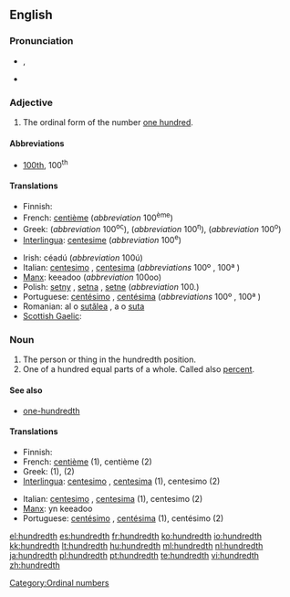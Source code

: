 ==English==

===Pronunciation===
* {{IPA|/ˈhʌndɹɛdθ/}}, {{SAMPA|/"hVndrEdT/}}
* {{hyphenation|hun|dredth}}

===Adjective===
{{en-adj|-}}

# The ordinal form of the number [[hundred|one hundred]].

====Abbreviations====
* [[100th]], 100<sup>th</sup>

====Translations====
{{trans-top|ordinal of 100}}
* Finnish: {{t+|fi|sadas}}
* French: [[centième]] (''abbreviation'' 100<sup>ème</sup>)
* Greek: {{t|el|εκατοστός|m|tr=ekatostós}} (''abbreviation'' 100<sup>ος</sup>), {{t|el|εκατοστή|f|tr=ekatostí}} (''abbreviation'' 100<sup>η</sup>), {{t+|el|εκατοστό|n|tr=ekatostó}} (''abbreviation'' 100<sup>ο</sup>)
* [[Interlingua]]: [[centesime]] (''abbreviation'' 100<sup>e</sup>)
{{trans-mid}}
* Irish: céadú (''abbreviation'' 100ú)
* Italian: [[centesimo]] {{m}}, [[centesima]] {{f}} (''abbreviations'' 100º {{m}}, 100ª {{f}})
* [[Manx]]: keeadoo (''abbreviation'' 100oo)
* Polish: [[setny]] {{m}}, [[setna]] {{f}}, [[setne]] {{n}} (''abbreviation'' 100.)
* Portuguese: [[centésimo]] {{m}}, [[centésima]] {{f}} (''abbreviations'' 100º {{m}}, 100ª {{f}})
* Romanian: al o [[sutălea]] {{m}}, a o [[suta]] {{f}}
* [[Scottish Gaelic]]: {{t|gd|ceudamh}}
{{trans-bottom}}

===Noun===
{{en-noun}}

# The person or thing in the hundredth position.
# One of a hundred equal parts of a whole. Called also [[percent]].

====See also====
* [[one-hundredth]]

====Translations====
{{trans-top}}
* Finnish: {{t+|fi|sadas}}
* French: [[centième]] {{m|f}} (1), centième {{m}} (2)
* Greek: {{t|el|εκατοστός}} (1), {{t+|el|εκατοστό|n}} (2)
* [[Interlingua]]: [[centesimo]] {{m}}, [[centesima]] {{f}} (1), centesimo (2)
{{trans-mid}}
* Italian: [[centesimo]] {{m}}, [[centesima]] {{f}} (1), centesimo {{m}} (2)
* [[Manx]]: yn keeadoo
* Portuguese: [[centésimo]] {{m}}, [[centésima]] {{f}} (1), centésimo {{m}} (2)
{{trans-bottom}}

[[Category:Ordinal numbers]]

[[el:hundredth]]
[[es:hundredth]]
[[fr:hundredth]]
[[ko:hundredth]]
[[io:hundredth]]
[[kk:hundredth]]
[[lt:hundredth]]
[[hu:hundredth]]
[[ml:hundredth]]
[[nl:hundredth]]
[[ja:hundredth]]
[[pl:hundredth]]
[[pt:hundredth]]
[[te:hundredth]]
[[vi:hundredth]]
[[zh:hundredth]]